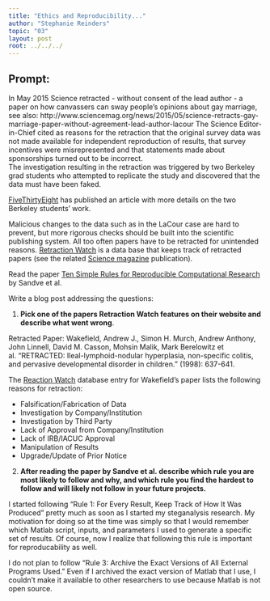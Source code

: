 ```yaml
---
title: "Ethics and Reproducibility..."
author: "Stephanie Reinders"
topic: "03"
layout: post
root: ../../../
---
```


## Prompt:


In May 2015 Science retracted - without consent of the lead author - a paper on  how canvassers can sway people's opinions about gay marriage, 
see also: http://www.sciencemag.org/news/2015/05/science-retracts-gay-marriage-paper-without-agreement-lead-author-lacour
The Science Editor-in-Chief cited as reasons for the retraction that the original survey data was not made available for independent reproduction of results, that survey incentives were misrepresented and that statements made about sponsorships turned out to be incorrect.<br>
The investigation resulting in the retraction was triggered by two  Berkeley grad students who attempted to replicate the study and discovered that the data must have been faked.
 
[FiveThirtyEight](https://fivethirtyeight.com/features/how-two-grad-students-uncovered-michael-lacour-fraud-and-a-way-to-change-opinions-on-transgender-rights/) has published an article with more details on the two Berkeley students' work.

Malicious changes to the data such as in the LaCour case are hard to prevent, but more rigorous checks should be built into the scientific publishing system. All too often papers have to be retracted for unintended reasons. [Retraction Watch](https://retractionwatch.com/) is a data base that keeps track of retracted papers (see the related [Science magazine](https://www.sciencemag.org/news/2018/10/what-massive-database-retracted-papers-reveals-about-science-publishing-s-death-penalty) publication). 

Read the paper [Ten Simple Rules for Reproducible Computational Research](https://journals.plos.org/ploscompbiol/article?id=10.1371/journal.pcbi.1003285) by Sandve et al.


Write a blog post addressing the questions: 

1. **Pick one of the papers Retraction Watch features on their website and describe what went wrong**. 

Retracted Paper: Wakefield, Andrew J., Simon H. Murch, Andrew Anthony, John Linnell, David M. Casson, Mohsin Malik, Mark Berelowitz et al. "RETRACTED: Ileal-lymphoid-nodular hyperplasia, non-specific colitis, and pervasive developmental disorder in children." (1998): 637-641.

The [Reaction Watch](http://retractiondatabase.org/RetractionSearch.aspx#?auth%3dWakefield%252c%2bAndrew%2bJ) database entry for Wakefield's paper lists the following reasons for retraction:

* Falsification/Fabrication of Data
* Investigation by Company/Institution
* Investigation by Third Party
* Lack of Approval from Company/Institution
* Lack of IRB/IACUC Approval
* Manipulation of Results
* Upgrade/Update of Prior Notice


2. **After reading the paper by Sandve et al. describe which rule you are most likely to follow and why, and which rule you find the hardest to follow and will likely not follow in your future projects.**

I started following "Rule 1: For Every Result, Keep Track of How It Was Produced" pretty much as soon as I started my steganalysis research. My motivation for doing so at the time was simply so that I would remember which Matlab script, inputs, and parameters I used to generate a specific set of results. Of course, now I realize that following this rule is important for reproducability as well.

I do not plan to follow "Rule 3: Archive the Exact Versions of All External Programs Used." Even if I archived the exact version of Matlab that I use, I couldn't make it available to other researchers to use because Matlab is not open source. 

